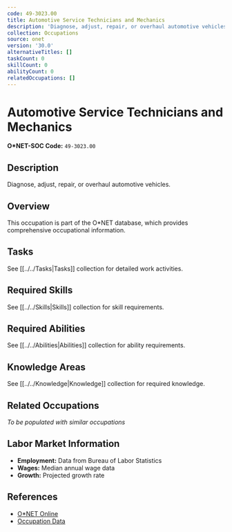 ```yaml
---
code: 49-3023.00
title: Automotive Service Technicians and Mechanics
description: 'Diagnose, adjust, repair, or overhaul automotive vehicles.'
collection: Occupations
source: onet
version: '30.0'
alternativeTitles: []
taskCount: 0
skillCount: 0
abilityCount: 0
relatedOccupations: []
---
```

# Automotive Service Technicians and Mechanics

**O*NET-SOC Code:** `49-3023.00`

## Description

Diagnose, adjust, repair, or overhaul automotive vehicles.

## Overview

This occupation is part of the O*NET database, which provides comprehensive occupational information.

## Tasks

See [[../../Tasks|Tasks]] collection for detailed work activities.

## Required Skills

See [[../../Skills|Skills]] collection for skill requirements.

## Required Abilities

See [[../../Abilities|Abilities]] collection for ability requirements.

## Knowledge Areas

See [[../../Knowledge|Knowledge]] collection for required knowledge.

## Related Occupations

*To be populated with similar occupations*

## Labor Market Information

- **Employment:** Data from Bureau of Labor Statistics
- **Wages:** Median annual wage data
- **Growth:** Projected growth rate

## References

- [O*NET Online](https://www.onetonline.org/link/summary/49-3023.00)
- [Occupation Data](https://www.onetcenter.org/)
